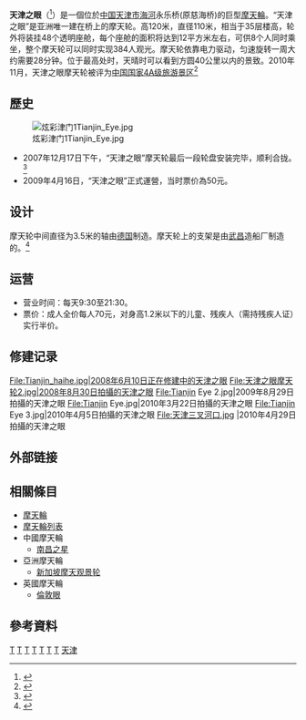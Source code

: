 {{expand|time=2013-11-16T03:37:33+00:00}}
{{refimprove|time=2013-11-16T03:37:33+00:00}}
{{Infobox Skyscraper
|building_name  = 天津之眼<br />The Tientsin Eye
|image          = Tianjin Eye 0.jpg
|caption        = 
|year_highest   =
|year_end       =
|plural         =
|location       ={{CHN}}[[天津市|天津市]][[河北区|河北区]]
|coordinates    = {{Coord|39.15344|117.18053|format=dms|display=it}}
|status         = 營運中
|groundbreaking =  
|constructed    = 2005年-2009年
|completion     = 2008年4月22日 
|opening        = 2009年4月5日（有限開放）<br />2009年4月10日（试运营）<br />2009年4月28日（正式開幕）
|demolished     =
|destroyed      =
|use            = 觀景摩天輪
|antenna_spire  =
|roof           = 120米 
|top_floor      =
|floor_count    =
|elevator_count =
|cost           = 
|floor_area     = 
|architect      = 
|engineer       = 
|contractor     = 
|developer      = 
|owner          = 
}}
'''天津之眼'''（{{lang-en|The Tientsin Eye}}<ref>{{Cite web|title=“The Tientsin Eye” Ferris Wheel|url=http://en.tjtour.cn/scenic/index/4391TheTientsinEyeFerrisWheel.html|accessdate=2019-12-26|work=天津市文化和旅游资讯网|publisher=天津市文化和旅游局|archive-url=https://web.archive.org/web/20191226081407/http://en.tjtour.cn/scenic/index/4391TheTientsinEyeFerrisWheel.html|archive-date=2019-12-26|dead-url=yes}}</ref>）是一個位於[[中国|中国]][[天津市|天津市]][[海河|海河]]永乐桥(原慈海桥)的巨型[[摩天輪|摩天輪]]。“天津之眼”是亚洲唯一建在桥上的摩天轮。高120米，直径110米，相当于35层楼高，轮外将装挂48个透明座舱，每个座舱的面积将达到12平方米左右，可供8个人同时乘坐，整个摩天轮可以同时实现384人观光。摩天轮依靠电力驱动，匀速旋转一周大约需要28分钟。位于最高处时，天晴时可以看到方圆40公里以内的景致。2010年11月，天津之眼摩天轮被评为[[中国国家4A级旅游景区|中国国家4A级旅游景区]]<ref>{{cite news |author=麻欣 |title=天津市三景区晋升为国家4A级旅游景区 |work=今晚报 |date=2010-11-23}}</ref>

== 歷史 ==
[[File:炫彩津门1Tianjin_Eye.jpg|thumb]]
*2007年12月17日下午，“天津之眼”摩天轮最后一段轮盘安装完毕，顺利合拢。<ref>{{Cite web |url=http://news.sina.com.cn/c/p/2007-12-18/085514546278.shtml |title=天津之眼摩天轮正式合龙 |access-date=2010-07-15 |archive-date=2021-01-17 |archive-url=https://web.archive.org/web/20210117015353/http://news.sina.com.cn/c/p/2007-12-18/085514546278.shtml |dead-url=no }}</ref>
*2009年4月16日，“天津之眼”正式運營，当时票价為50元。

== 设计 ==
摩天轮中间直径为3.5米的轴由[[德国|德国]]制造。摩天轮上的支架是由[[武昌|武昌]]造船厂制造的。<ref>{{Cite web |url=http://news.sina.com.cn/c/2006-10-21/035710287856s.shtml |title=“天津之眼”明年惊艳海河 |access-date=2010-07-16 |archive-date=2021-01-17 |archive-url=https://web.archive.org/web/20210117015404/http://news.sina.com.cn/c/2006-10-21/035710287856s.shtml |dead-url=no }}</ref>

== 运营 ==
*营业时间：每天9:30至21:30。
*票价：成人全价每人70元，对身高1.2米以下的儿童、残疾人（需持残疾人证）实行半价。

== 修建记录 ==
<gallery>
File:Tianjin_haihe.jpg|2008年6月10日正在修建中的天津之眼
File:天津之眼摩天轮2.jpg|2008年8月30日拍攝的天津之眼
File:Tianjin Eye 2.jpg|2009年8月29日拍攝的天津之眼
File:Tianjin Eye.jpg|2010年3月22日拍攝的天津之眼
File:Tianjin Eye 3.jpg|2010年4月5日拍攝的天津之眼
File:天津三叉河口.jpg |2010年4月29日拍攝的天津之眼
</gallery>

==外部链接==

== 相關條目 ==
* [[摩天輪|摩天輪]]
* [[摩天輪列表|摩天輪列表]]
* 中國摩天輪
** [[南昌之星|南昌之星]]
* 亞洲摩天輪
** [[新加坡摩天观景轮|新加坡摩天观景轮]]
* 英國摩天輪
** [[倫敦眼|倫敦眼]]

== 參考資料 ==
{{Commonscat|Tianjin Eye}}
{{reflist}} 
{{天津海河橋樑}}
{{Portal bar|中國|天津|經濟|建築物}}
[[Category:2009年完工建築物|T]]
[[Category:2009年完工橋樑|T]]
[[Category:2009年中國建立|T]]
[[Category:中國摩天輪|T]]
[[Category:天津市建筑物|T]]
[[Category:天津地標|T]]
[[Category:天津旅遊|T]]
[[Category:國家4A級旅遊景區|天津]]